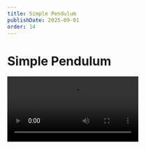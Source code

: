 ```yaml
---
title: Simple Pendulum
publishDate: 2025-09-01
order: 14
---
```



# Simple Pendulum

<Video
  src={simplePendulum}
  controls={true}
  autoplay={false}
  class="mx-auto my-8 max-w-[50%] rounded-xl shadow-lg"
/>

